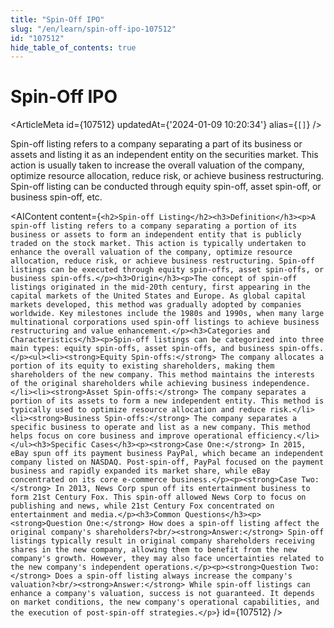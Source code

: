 ```yaml
---
title: "Spin-Off IPO"
slug: "/en/learn/spin-off-ipo-107512"
id: "107512"
hide_table_of_contents: true
---
```



# Spin-Off IPO

<ArticleMeta id={107512} updatedAt={'2024-01-09 10:20:34'} alias={`[]`} />
<div className='border-solid border-b border-t-0 my-4 border-[var(--ifm-color-gray-300)]' />

Spin-off listing refers to a company separating a part of its business or assets and listing it as an independent entity on the securities market. This action is usually taken to increase the overall valuation of the company, optimize resource allocation, reduce risk, or achieve business restructuring. Spin-off listing can be conducted through equity spin-off, asset spin-off, or business spin-off, etc.

<AIContent content={`<h2>Spin-off Listing</h2><h3>Definition</h3><p>A spin-off listing refers to a company separating a portion of its business or assets to form an independent entity that is publicly traded on the stock market. This action is typically undertaken to enhance the overall valuation of the company, optimize resource allocation, reduce risk, or achieve business restructuring. Spin-off listings can be executed through equity spin-offs, asset spin-offs, or business spin-offs.</p><h3>Origin</h3><p>The concept of spin-off listings originated in the mid-20th century, first appearing in the capital markets of the United States and Europe. As global capital markets developed, this method was gradually adopted by companies worldwide. Key milestones include the 1980s and 1990s, when many large multinational corporations used spin-off listings to achieve business restructuring and value enhancement.</p><h3>Categories and Characteristics</h3><p>Spin-off listings can be categorized into three main types: equity spin-offs, asset spin-offs, and business spin-offs.</p><ul><li><strong>Equity Spin-offs:</strong> The company allocates a portion of its equity to existing shareholders, making them shareholders of the new company. This method maintains the interests of the original shareholders while achieving business independence.</li><li><strong>Asset Spin-offs:</strong> The company separates a portion of its assets to form a new independent entity. This method is typically used to optimize resource allocation and reduce risk.</li><li><strong>Business Spin-offs:</strong> The company separates a specific business to operate and list as a new company. This method helps focus on core business and improve operational efficiency.</li></ul><h3>Specific Cases</h3><p><strong>Case One:</strong> In 2015, eBay spun off its payment business PayPal, which became an independent company listed on NASDAQ. Post-spin-off, PayPal focused on the payment business and rapidly expanded its market share, while eBay concentrated on its core e-commerce business.</p><p><strong>Case Two:</strong> In 2013, News Corp spun off its entertainment business to form 21st Century Fox. This spin-off allowed News Corp to focus on publishing and news, while 21st Century Fox concentrated on entertainment and media.</p><h3>Common Questions</h3><p><strong>Question One:</strong> How does a spin-off listing affect the original company's shareholders?<br/><strong>Answer:</strong> Spin-off listings typically result in original company shareholders receiving shares in the new company, allowing them to benefit from the new company's growth. However, they may also face uncertainties related to the new company's independent operations.</p><p><strong>Question Two:</strong> Does a spin-off listing always increase the company's valuation?<br/><strong>Answer:</strong> While spin-off listings can enhance a company's valuation, success is not guaranteed. It depends on market conditions, the new company's operational capabilities, and the execution of post-spin-off strategies.</p>`} id={107512} />
